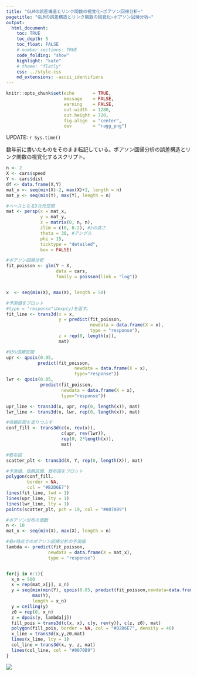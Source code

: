 ```yaml
---
title: "GLMの誤差構造とリンク関数の視覚化~ポアソン回帰分析~"
pagetitle: "GLMの誤差構造とリンク関数の視覚化~ポアソン回帰分析~"
output:
  html_document:
    toc: TRUE
    toc_depth: 5
    toc_float: FALSE
    # number_sections: TRUE
    code_folding: "show"
    highlight: "kate"
    # theme: "flatly"
    css: ../style.css
    md_extensions: -ascii_identifiers
---
```


```r
knitr::opts_chunk$set(echo       = TRUE,
                      message    = FALSE,
                      warning    = FALSE,
                      out.width  = 1280,
                      out.height = 720,
                      fig.align  = "center",
                      dev        = "ragg_png")
```

<div class="update-right">
UPDATE: `r Sys.time()`
</div>

数年前に書いたものをそのまま転記している。ポアソン回帰分析の誤差構造とリンク関数の視覚化するスクリプト。

```r
n <- 2
X <- cars$speed 
Y <- cars$dist
df <- data.frame(X,Y)
mat_x <- seq(min(X)-2, max(X)+2, length = n)
mat_y <- seq(min(Y), max(Y), length = n)

#ベースとなる3次元空間
mat <- persp(x = mat_x,
             y = mat_y,
             z = matrix(0, n, n), 
             zlim = c(0, 0.2), #zの高さ
             theta = 30, #アングル
             phi = 15,
             ticktype = "detailed",
             box = FALSE)

#ポアソン回帰分析
fit_poisson <- glm(Y ~ X,
                   data = cars,
                   family = poisson(link = "log"))


x  <- seq(min(X), max(X), length = 50)

#予測値をプロット
#type = "response"はexp(y)を返す。
fit_line <- trans3d(x = x, 
                    y = predict(fit_poisson, 
                                newdata = data.frame(X = x),
                                type = "response"),
                    z = rep(0, length(x)),
                    mat)

#95%信頼区間
upr <- qpois(0.95, 
            predict(fit_poisson,
                          newdata = data.frame(X = x),
                          type="response"))
lwr <- qpois(0.05, 
             predict(fit_poisson,
                     newdata = data.frame(X = x),
                     type="response"))

upr_line <- trans3d(x, upr, rep(0, length(x)), mat)
lwr_line <- trans3d(x, lwr, rep(0, length(x)), mat)

#信頼区間を塗りつぶす
conf_fill <- trans3d(c(x, rev(x)), 
                     c(upr, rev(lwr)), 
                     rep(0, 2*length(x)),
                     mat)

#散布図
scatter_plt <- trans3d(X, Y, rep(0, length(X)), mat)

#予測値、信頼区間、散布図をプロット
polygon(conf_fill, 
        border = NA,
        col = "#B2D6E7")
lines(fit_line, lwd = 1)
lines(upr_line, lty = 1)
lines(lwr_line, lty = 1)
points(scatter_plt, pch = 19, col = "#0070B9")

#ポアソン分布の個数
n <- 10
mat_x <- seq(min(X), max(X), length = n)

#各x時点でのポアソン回帰分析の予測値
lambda <- predict(fit_poisson, 
                newdata = data.frame(X = mat_x),
                type = "response")


for(j in n:1){
  x_n = 500
  x = rep(mat_x[j], x_n)
  y = seq(min(min(Y), qpois(0.05, predict(fit_poisson,newdata=data.frame(X=mat_x[j]),type="response"))),
          max(Y),
          length = x_n)
  y = ceiling(y)
  z0 = rep(0, x_n)
  z = dpois(y, lambda[j])
  fill_pois = trans3d(c(x, x), c(y, rev(y)), c(z, z0), mat)
  polygon(fill_pois, border = NA, col = "#B2D6E7", density = 40)
  x_line = trans3d(x,y,z0,mat)
  lines(x_line, lty = 1)
  col_line = trans3d(x, y, z, mat)
  lines(col_line, col = "#0070B9")
}
```


![](/Users/aki/Documents/statistical_note/note_regression03/viz.png)